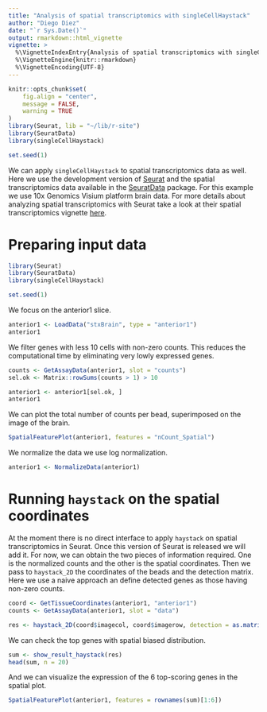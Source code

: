 ```yaml
---
title: "Analysis of spatial transcriptomics with singleCellHaystack"
author: "Diego Diez"
date: "`r Sys.Date()`"
output: rmarkdown::html_vignette
vignette: >
  %\VignetteIndexEntry{Analysis of spatial transcriptomics with singleCellHaystack}
  %\VignetteEngine{knitr::rmarkdown}
  %\VignetteEncoding{UTF-8}
---
```



```r
knitr::opts_chunk$set(
	fig.align = "center",
	message = FALSE,
	warning = TRUE
)
library(Seurat, lib = "~/lib/r-site")
library(SeuratData)
library(singleCellHaystack)

set.seed(1)
```

We can apply `singleCellHaystack` to spatial transcriptomics data as well. Here we use the development version of [Seurat](https://github.com/satijalab/seurat) and the spatial transcriptomics data available in the [SeuratData](https://github.com/satijalab/seurat-data) package. For this example we use 10x Genomics Visium platform brain data. For more details about analyzing spatial transcriptomics with Seurat take a look at their spatial transcriptomics vignette [here](https://satijalab.org/seurat/v3.1/spatial_vignette.html).


# Preparing input data

```r
library(Seurat)
library(SeuratData)
library(singleCellHaystack)

set.seed(1)
```

We focus on the anterior1 slice.

```r
anterior1 <- LoadData("stxBrain", type = "anterior1")
anterior1
```


We filter genes with less 10 cells with non-zero counts. This reduces the computational time by eliminating very lowly expressed genes.

```r
counts <- GetAssayData(anterior1, slot = "counts")
sel.ok <- Matrix::rowSums(counts > 1) > 10

anterior1 <- anterior1[sel.ok, ]
anterior1
```

We can plot the total number of counts per bead, superimposed on the image of the brain.

```r
SpatialFeaturePlot(anterior1, features = "nCount_Spatial")
```

We normalize the data we use log normalization.

```r
anterior1 <- NormalizeData(anterior1)
```

# Running `haystack` on the spatial coordinates

At the moment there is no direct interface to apply `haystack` on spatial transcriptomics in Seurat. Once this version of Seurat is released we will add it. For now, we can obtain the two pieces of information required. One is the normalized counts and the other is the spatial coordinates. Then we pass to `haystack_2D` the coordinates of the beads and the detection matrix. Here we use a naive approach an define detected genes as those having non-zero counts.

```r
coord <- GetTissueCoordinates(anterior1, "anterior1")
counts <- GetAssayData(anterior1, slot = "data")

res <- haystack_2D(coord$imagecol, coord$imagerow, detection = as.matrix(counts > 1))
```

We can check the top genes with spatial biased distribution.

```r
sum <- show_result_haystack(res)
head(sum, n = 20)
```

And we can visualize the expression of the 6 top-scoring genes in the spatial plot.

```r
SpatialFeaturePlot(anterior1, features = rownames(sum)[1:6])
```


